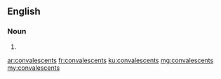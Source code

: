 ==English==

===Noun===
{{head|en}}

# {{plural of|convalescent}}

[[ar:convalescents]]
[[fr:convalescents]]
[[ku:convalescents]]
[[mg:convalescents]]
[[my:convalescents]]